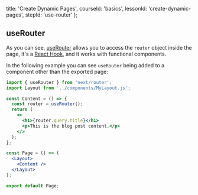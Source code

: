 
  title: 'Create Dynamic Pages',
  courseId: 'basics',
  lessonId: 'create-dynamic-pages',
  stepId: 'use-router'
};

## useRouter

As you can see, [useRouter](https://nextjs.org/docs#use-router) allows you to access the `router` object inside the page, it's a [React Hook](https://reactjs.org/docs/hooks-intro.html), and it works with functional components.

In the following example you can see `useRouter` being added to a component other than the exported page:

```jsx
import { useRouter } from 'next/router';
import Layout from '../components/MyLayout.js';

const Content = () => {
  const router = useRouter();
  return (
    <>
      <h1>{router.query.title}</h1>
      <p>This is the blog post content.</p>
    </>
  );
};

const Page = () => (
  <Layout>
    <Content />
  </Layout>
);

export default Page;
```

